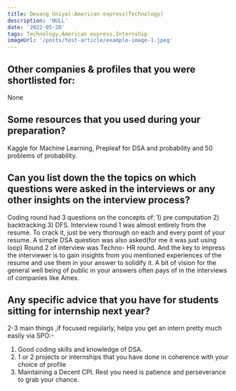 ```yaml
---
title: Devang Uniyal:American express(Technology)
description: 'NULL' 
date: '2022-05-20'
tags: Technology,American express,Internship
imageUrl: '/posts/test-article/example-image-1.jpeg'
---
```


## Other companies & profiles that you were shortlisted for:
None

## Some resources that you used during your preparation?
Kaggle for Machine Learning, Prepleaf for DSA and probability and 50 problems of probability.

## Can you list down the the topics on which questions were asked in the interviews or any other insights on the interview process?
Coding round had 3 questions on the concepts of: 1) pre computation 2) backtracking 3) DFS.
Interview round 1 was almost entirely from the resume. To crack it, just be very thorough on each and every point of your resume. A simple DSA question was also asked(for me it was just using loop) 
Round 2 of interview was Techno- HR round. And the key to impress the interviewer is to gain insights from you mentioned experiences of the resume and use them in your answer to solidify it. A bit of vision for the general well being of public in your answers often pays of in the interviews of companies like Amex.
## Any specific advice that you have for students sitting for internship next year?
2-3 main things ,if focused regularly, helps you get an intern pretty much easily via SPO:-
1) Good coding skills and knowledge of DSA.
2) 1 or 2 projects or internships that you have done in coherence with your choice of profile
3) Maintaining a Decent CPI.
Rest you need is patience and perseverance to grab your chance.


